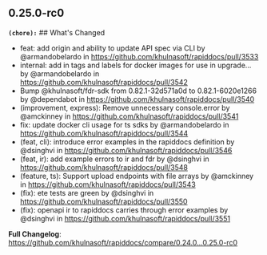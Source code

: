 ## 0.25.0-rc0
**`(chore):`** ## What's Changed
* feat: add origin and ability to update API spec via CLI by @armandobelardo in https://github.com/khulnasoft/rapiddocs/pull/3533
* internal: add in tags and labels for docker images for use in upgrade… by @armandobelardo in https://github.com/khulnasoft/rapiddocs/pull/3542
* Bump @khulnasoft/fdr-sdk from 0.82.1-32d571a0d to 0.82.1-6020e1266 by @dependabot in https://github.com/khulnasoft/rapiddocs/pull/3540
* (improvement, express): Remove unnecessary console.error by @amckinney in https://github.com/khulnasoft/rapiddocs/pull/3541
* fix: update docker cli usage for ts sdks by @armandobelardo in https://github.com/khulnasoft/rapiddocs/pull/3544
* (feat, cli): introduce error examples in the rapiddocs definition by @dsinghvi in https://github.com/khulnasoft/rapiddocs/pull/3546
* (feat, ir): add example errors to ir and fdr by @dsinghvi in https://github.com/khulnasoft/rapiddocs/pull/3548
* (feature, ts): Support upload endpoints with file arrays by @amckinney in https://github.com/khulnasoft/rapiddocs/pull/3543
* (fix): ete tests are green by @dsinghvi in https://github.com/khulnasoft/rapiddocs/pull/3550
* (fix): openapi ir to rapiddocs carries through error examples by @dsinghvi in https://github.com/khulnasoft/rapiddocs/pull/3551


**Full Changelog**: https://github.com/khulnasoft/rapiddocs/compare/0.24.0...0.25.0-rc0

